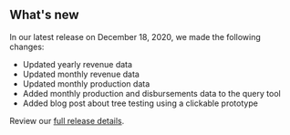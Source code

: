 ## What's new

In our latest release on December 18, 2020, we made the following changes:
- Updated <Link href="/downloads/federal-revenue-by-location" linkType="default">yearly revenue data</Link>
- Updated <Link href="/downloads/revenue-by-month" linkType="default">monthly revenue data</Link>
- Updated <Link href="/downloads/production-by-month" linkType="default">monthly production data</Link>
- Added  <Link href="/query-data" linkType="default"> monthly production and disbursements data to the query tool</Link>
- Added  <Link href="/blog-nrrd/treetest" linkType="default">blog post about tree testing using a clickable prototype</Link>


Review our [full release details](https://github.com/ONRR/nrrd/releases).
